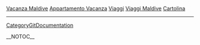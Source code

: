 
<a href=" http://volny.cz/sosat/Vacanza-Maldive.html ">Vacanza Maldive</a>
<a href=" http://volny.cz/sosat/Appartamento-Vacanza.html ">Appartamento Vacanza</a>
<a href=" http://volny.cz/sosat/Viaggi.html ">Viaggi</a>
<a href=" http://volny.cz/sosat/Viaggi-Maldive.html ">Viaggi Maldive</a>
<a href=" http://volny.cz/sosat/Cartolina.html ">Cartolina</a>
----
[[CategoryGitDocumentation]]

__NOTOC__